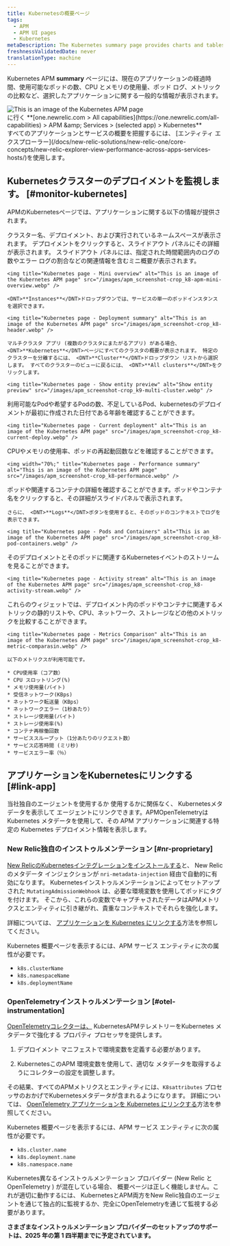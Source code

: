 ```yaml
---
title: Kubernetesの概要ページ
tags:
  - APM
  - APM UI pages
  - Kubernetes
metaDescription: The Kubernetes summary page provides charts and tables that you can drill down into details about your selected app's performance.
freshnessValidatedDate: never
translationType: machine
---
```


Kubernetes APM <DNT>**summary**</DNT> ページには、現在のアプリケーションの経過時間、使用可能なポッドの数、CPU とメモリの使用量、ポッド ログ、メトリックの比較など、選択したアプリケーションに関する一般的な情報が表示されます。

<img title="Kubernetes page" alt="This is an image of the Kubernetes APM page" src="/images/apm_screenshot-crop_k8-apm-ui.webp" />

<figcaption>
  に行く <DNT>**[one.newrelic.com &gt; All capabilities](https://one.newrelic.com/all-capabilities) &gt; APM &amp;amp; Services &gt; (selected app) &gt; Kubernetes**</DNT>
</figcaption>

<Callout variant="tip">
  すべてのアプリケーションとサービスの概要を把握するには、 [エンティティ エクスプローラー](/docs/new-relic-solutions/new-relic-one/core-concepts/new-relic-explorer-view-performance-across-apps-services-hosts/)を使用します。
</Callout>

## Kubernetesクラスターのデプロイメントを監視します。 [#monitor-kubernetes]

APMのKubernetesページでは、アプリケーションに関する以下の情報が提供されます。

<CollapserGroup>
  <Collapser id="deployment-summary" title="展開の概要">
    クラスター名、デプロイメント、および実行されているネームスペースが表示されます。 デプロイメントをクリックすると、スライドアウト パネルにその詳細が表示されます。 スライドアウト パネルには、指定された時間範囲内のログの数やエラー ログの割合などの関連情報を含むミニ概要が表示されます。

    <img title="Kubernetes page - Mini overview" alt="This is an image of the Kubernetes APM page" src="/images/apm_screenshot-crop_k8-apm-mini-overview.webp" />

    <DNT>**Instances**</DNT>ドロップダウンでは、サービスの単一のポッドインスタンスを選択できます。

    <img title="Kubernetes page - Deployment summary" alt="This is an image of the Kubernetes APM page" src="/images/apm_screenshot-crop_k8-header.webp" />

    マルチクラスタ アプリ (複数のクラスタにまたがるアプリ) がある場合、 <DNT>**Kubernetes**</DNT>ページにすべてのクラスタの概要が表示されます。 特定のクラスターを分離するには、 <DNT>**Cluster**</DNT>ドロップダウン リストから選択します。 すべてのクラスターのビューに戻るには、 <DNT>**All clusters**</DNT>をクリックします。

    <img title="Kubernetes page - Show entity preview" alt="Show entity preview" src="/images/apm_screenshot-crop_k9-multi-cluster.webp" />
  </Collapser>

  <Collapser id="current-deployment" title="現在の展開">
    利用可能なPodや希望するPodの数、不足しているPod、kubernetesのデプロイメントが最初に作成された日付である年齢を確認することができます。

    <img title="Kubernetes page - Current deployment" alt="This is an image of the Kubernetes APM page" src="/images/apm_screenshot-crop_k8-current-deploy.webp" />
  </Collapser>

  <Collapser id="performance-summary" title="導入時のパフォーマンス概要">
    CPUやメモリの使用率、ポッドの再起動回数などを確認することができます。

    <img width="70%;" title="Kubernetes page - Performance summary" alt="This is an image of the Kubernetes APM page" src="/images/apm_screenshot-crop_k8-performance.webp" />
  </Collapser>

  <Collapser id="pods-containers" title="ポッドとコンテナ">
    ポッドや関連するコンテナの詳細を確認することができます。ポッドやコンテナ名をクリックすると、その詳細がスライドパネルで表示されます。

    さらに、 <DNT>**Logs**</DNT>ボタンを使用すると、そのポッドのコンテキストでログを表示できます。

    <img title="Kubernetes page - Pods and Containers" alt="This is an image of the Kubernetes APM page" src="/images/apm_screenshot-crop_k8-pod-containers.webp" />
  </Collapser>

  <Collapser id="activity-stream" title="活動の流れ">
    そのデプロイメントとそのポッドに関連するKubernetesイベントのストリームを見ることができます。

    <img title="Kubernetes page - Activity stream" alt="This is an image of the Kubernetes APM page" src="/images/apm_screenshot-crop_k8-activity-stream.webp" />
  </Collapser>

  <Collapser id="metrics-comparison" title="指標の比較">
    これらのウィジェットでは、デプロイメント内のポッドやコンテナに関連するメトリックの静的リストや、CPU、ネットワーク、ストレージなどの他のメトリックを比較することができます。

    <img title="Kubernetes page - Metrics Comparison" alt="This is an image of the Kubernetes APM page" src="/images/apm_screenshot-crop_k8-metric-comparasin.webp" />

    以下のメトリクスが利用可能です。

    * CPU使用率（コア数）
    * CPU スロットリング(%)
    * メモリ使用量(バイト)
    * 受信ネットワーク(KBps)
    * ネットワーク転送量（KBps）
    * ネットワークエラー（1秒あたり）
    * ストレージ使用量(バイト)
    * ストレージ使用率(%)
    * コンテナ再稼働回数
    * サービススループット（1分あたりのリクエスト数）
    * サービス応答時間 (ミリ秒)
    * サービスエラー率（％）
  </Collapser>
</CollapserGroup>

## アプリケーションをKubernetesにリンクする [#link-app]

当社独自のエージェントを使用するか 使用するかに関係なく、 Kubernetesメタデータを表示して エージェントにリンクできます。APMOpenTelemetry<InlinePopover type="apm" />は Kubernetes メタデータを使用して、その APM アプリケーションに関連する特定の Kubernetes デプロイメント情報を表示します。

### New Relic独自のインストゥルメンテーション [#nr-proprietary]

[New RelicのKubernetesインテグレーションをインストールする](/install/kubernetes/)と、 New Relicのメタデータ インジェクションが `nri-metadata-injection` 経由で自動的に有効になります。 Kubernetesインストゥルメンテーションによってセットアップされた `MutatingAdmissionWebhook` は、必要な環境変数を使用してポッドにタグを付けます。 そこから、これらの変数でキャプチャされたデータはAPMメトリクスとエンティティに引き継がれ、貴重なコンテキストでそれらを強化します。

詳細については、 [アプリケーションを Kubernetes にリンクする](/docs/kubernetes-pixie/kubernetes-integration/advanced-configuration/link-your-applications-kubernetes/)方法を参照してください。

Kubernetes 概要ページを表示するには、APM サービス エンティティに次の属性が必要です。

* `k8s.clusterName`
* `k8s.namespaceName`
* `k8s.deploymentName`

### OpenTelemetryインストゥルメンテーション [#otel-instrumentation]

[OpenTelemetryコレクターは、](/docs/opentelemetry/get-started/collector-processing/opentelemetry-collector-processing-intro/) KubernetesAPMテレメトリーをKubernetes メタデータで強化する プロパティ プロセッサを提供します。

1. デプロイメント マニフェストで環境変数を定義する必要があります。

2. KubernetesこのAPM 環境変数を使用して、適切な メタデータを取得するようにコレクターの設定を調整します。

その結果、すべてのAPMメトリクスとエンティティには、`K8sattributes` プロセッサのおかげでKubernetesメタデータが含まれるようになります。 詳細については、 [OpenTelemetry アプリケーションを Kubernetes にリンクする](/docs/kubernetes-pixie/kubernetes-integration/advanced-configuration/link-otel-applications-kubernetes/)方法を参照してください。

Kubernetes 概要ページを表示するには、APM サービス エンティティに次の属性が必要です。

* `k8s.cluster.name`
* `k8s.deployment.name`
* `k8s.namespace.name`

<Callout variant="caution">
  Kubernetes異なるインストゥルメンテーション プロバイダー (New Relic とOpenTelemetry ) が混在している場合、 概要ページは正しく機能しません。これが適切に動作するには、 KubernetesとAPM両方をNew Relic独自のエージェントを通じて独占的に監視するか、完全にOpenTelemetryを通じて監視する必要があります。

  **さまざまなインストゥルメンテーション プロバイダーのセットアップのサポートは、2025 年の第 1 四半期までに予定されています。**
</Callout>